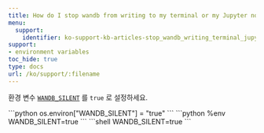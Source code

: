---
title: How do I stop wandb from writing to my terminal or my Jupyter notebook output?
menu:
  support:
    identifier: ko-support-kb-articles-stop_wandb_writing_terminal_jupyter_notebook_output
support:
- environment variables
toc_hide: true
type: docs
url: /ko/support/:filename
---

환경 변수 [`WANDB_SILENT`](/ko/guides/models/track/environment-variables) 를 `true` 로 설정하세요.

<Tabs>
<Tab title="Python">
```python
os.environ["WANDB_SILENT"] = "true"
```
</Tab>
<Tab title="Tab">
```python
%env WANDB_SILENT=true
```
</Tab>
<Tab title="Tab">
```shell
WANDB_SILENT=true
```
</Tab>
</Tabs>
